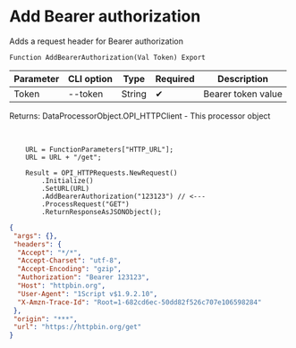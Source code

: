 ﻿---
sidebar_position: 2
description: Add Bearer authorization and other functions to work with HTTP-client in the Open Integration Package, a free open-source integration library for 1C:Enterprise 8, OneScript and CLI
keywords: [1C, 1С, 1С:Enterprise, 1С:Enterprise 8.3, API, Integration, Services, Exchange, OneScript, CLI, HTTP-client]
---


# Add Bearer authorization
 Adds a request header for Bearer authorization



`Function AddBearerAuthorization(Val Token) Export`

  | Parameter | CLI option | Type | Required | Description |
  |-|-|-|-|-|
  | Token | --token | String | &#x2714; | Bearer token value |

  
  Returns:  DataProcessorObject.OPI_HTTPClient - This processor object

<br/>




```bsl title="1C:Enterprise/OneScript code example"
    URL = FunctionParameters["HTTP_URL"];
    URL = URL + "/get";

    Result = OPI_HTTPRequests.NewRequest()
        .Initialize()
        .SetURL(URL)
        .AddBearerAuthorization("123123") // <---
        .ProcessRequest("GET")
        .ReturnResponseAsJSONObject();
```
 



```json title="Result"
{
 "args": {},
 "headers": {
  "Accept": "*/*",
  "Accept-Charset": "utf-8",
  "Accept-Encoding": "gzip",
  "Authorization": "Bearer 123123",
  "Host": "httpbin.org",
  "User-Agent": "1Script v$1.9.2.10",
  "X-Amzn-Trace-Id": "Root=1-682cd6ec-50dd82f526c707e106598284"
 },
 "origin": "***",
 "url": "https://httpbin.org/get"
}
```

